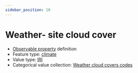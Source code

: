 ```yaml
---
sidebar_position: 10
---
```



# Weather- site cloud cover

- [Observable property](/viewers/dawe-vocabs?uri=https://linked.data.gov.au/def/nrm/111a2971-f7c3-4d9d-b079-d9afa0bcc8b0) definition
- Feature type: [climate](http://linked.data.gov.au/def/tern-cv/6d40d71e-58cd-4f75-8304-40c01fe5f74c)
- Value type: [IRI](https://w3id.org/tern/ontologies/tern/IRI)
- Categorical value collection: [Weather cloud covers codes](/viewers/dawe-vocabs?uri=https://linked.data.gov.au/def/nrm/b001aab8-d5c2-4268-a750-bed499386691)

<Example
  protocolModule="vertebrate-active"
  observableProperty="https://linked.data.gov.au/def/nrm/111a2971-f7c3-4d9d-b079-d9afa0bcc8b0"
/>
